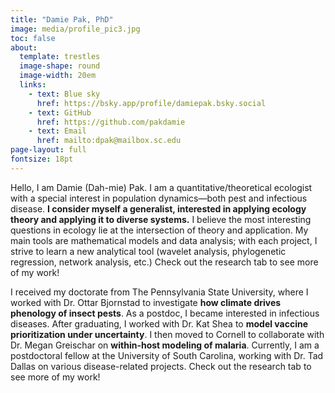 ```yaml
---
title: "Damie Pak, PhD"
image: media/profile_pic3.jpg
toc: false
about: 
  template: trestles
  image-shape: round
  image-width: 20em
  links:
    - text: Blue sky
      href: https://bsky.app/profile/damiepak.bsky.social
    - text: GitHub
      href: https://github.com/pakdamie
    - text: Email
      href: mailto:dpak@mailbox.sc.edu
page-layout: full
fontsize: 18pt
---
```


Hello, I am Damie (Dah-mie) Pak. I am a quantitative/theoretical ecologist with a special interest in population dynamics—both pest and infectious disease. **I consider myself a generalist, interested in applying ecology theory and applying it to diverse systems.** I believe the most interesting questions in ecology lie at the intersection of theory and application. My main tools are mathematical models and data analysis; with each project, I strive to learn a new analytical tool (wavelet analysis, phylogenetic regression, network analysis, etc.) Check out the research tab to see more of my work!

I received my doctorate from The Pennsylvania State University, where I worked with Dr. Ottar Bjornstad to investigate **how climate drives phenology of insect pests**. As a postdoc, I became interested in infectious diseases. After graduating, I worked with Dr. Kat Shea to **model vaccine prioritization under uncertainty**. I then moved to Cornell to collaborate with Dr. Megan Greischar on **within-host modeling of malaria**. Currently, I am a postdoctoral fellow at the University of South Carolina, working with Dr. Tad Dallas on various disease-related projects. Check out the research tab to see more of my work!
